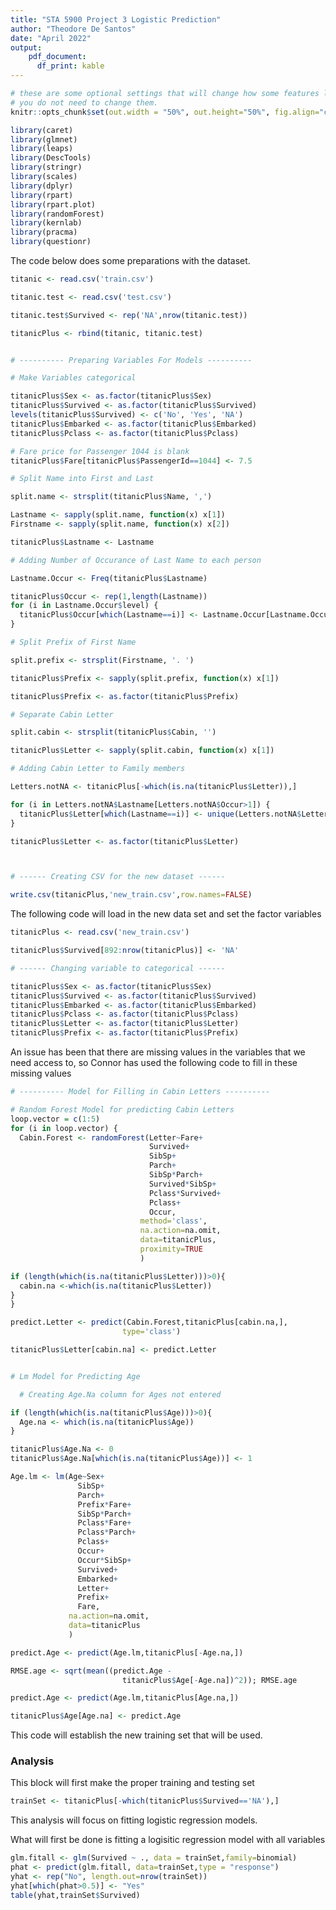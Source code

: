 ```yaml
---
title: "STA 5900 Project 3 Logistic Prediction"
author: "Theodore De Santos"
date: "April 2022"
output:
    pdf_document:
      df_print: kable
---
```


```r
# these are some optional settings that will change how some features look
# you do not need to change them.
knitr::opts_chunk$set(out.width = "50%", out.height="50%", fig.align="center", warning=FALSE, message=FALSE)
```

```r
library(caret)
library(glmnet)
library(leaps)
library(DescTools)
library(stringr)
library(scales)
library(dplyr)
library(rpart)
library(rpart.plot)
library(randomForest)
library(kernlab)
library(pracma)
library(questionr)
```

The code below does some preparations with the dataset.  

```r
titanic <- read.csv('train.csv')

titanic.test <- read.csv('test.csv')

titanic.test$Survived <- rep('NA',nrow(titanic.test))

titanicPlus <- rbind(titanic, titanic.test)


# ---------- Preparing Variables For Models ----------

# Make Variables categorical

titanicPlus$Sex <- as.factor(titanicPlus$Sex)
titanicPlus$Survived <- as.factor(titanicPlus$Survived)
levels(titanicPlus$Survived) <- c('No', 'Yes', 'NA')
titanicPlus$Embarked <- as.factor(titanicPlus$Embarked)
titanicPlus$Pclass <- as.factor(titanicPlus$Pclass)

# Fare price for Passenger 1044 is blank
titanicPlus$Fare[titanicPlus$PassengerId==1044] <- 7.5

# Split Name into First and Last

split.name <- strsplit(titanicPlus$Name, ',')

Lastname <- sapply(split.name, function(x) x[1])
Firstname <- sapply(split.name, function(x) x[2])

titanicPlus$Lastname <- Lastname

# Adding Number of Occurance of Last Name to each person

Lastname.Occur <- Freq(titanicPlus$Lastname)

titanicPlus$Occur <- rep(1,length(Lastname))
for (i in Lastname.Occur$level) {
  titanicPlus$Occur[which(Lastname==i)] <- Lastname.Occur[Lastname.Occur$level==i,]$freq
}

# Split Prefix of First Name

split.prefix <- strsplit(Firstname, '. ')

titanicPlus$Prefix <- sapply(split.prefix, function(x) x[1])

titanicPlus$Prefix <- as.factor(titanicPlus$Prefix)

# Separate Cabin Letter

split.cabin <- strsplit(titanicPlus$Cabin, '')

titanicPlus$Letter <- sapply(split.cabin, function(x) x[1])

# Adding Cabin Letter to Family members

Letters.notNA <- titanicPlus[-which(is.na(titanicPlus$Letter)),]

for (i in Letters.notNA$Lastname[Letters.notNA$Occur>1]) {
  titanicPlus$Letter[which(Lastname==i)] <- unique(Letters.notNA$Letter[Letters.notNA$Lastname==i])[1]
}

titanicPlus$Letter <- as.factor(titanicPlus$Letter)



# ------ Creating CSV for the new dataset ------

write.csv(titanicPlus,'new_train.csv',row.names=FALSE)
```

The following code will load in the new data set and set the factor variables 

```r
titanicPlus <- read.csv('new_train.csv')

titanicPlus$Survived[892:nrow(titanicPlus)] <- 'NA'

# ------ Changing variable to categorical ------

titanicPlus$Sex <- as.factor(titanicPlus$Sex)
titanicPlus$Survived <- as.factor(titanicPlus$Survived)
titanicPlus$Embarked <- as.factor(titanicPlus$Embarked)
titanicPlus$Pclass <- as.factor(titanicPlus$Pclass)
titanicPlus$Letter <- as.factor(titanicPlus$Letter)
titanicPlus$Prefix <- as.factor(titanicPlus$Prefix)
```

An issue has been that there are missing values in the variables that we need access to, so Connor has used the following code to fill in these missing values

```r
# ---------- Model for Filling in Cabin Letters ----------

# Random Forest Model for predicting Cabin Letters
loop.vector = c(1:5)
for (i in loop.vector) {
  Cabin.Forest <- randomForest(Letter~Fare+
                               Survived+
                               SibSp+
                               Parch+
                               SibSp*Parch+
                               Survived*SibSp+
                               Pclass*Survived+
                               Pclass+
                               Occur,
                             method='class',
                             na.action=na.omit,
                             data=titanicPlus,
                             proximity=TRUE
                             )

if (length(which(is.na(titanicPlus$Letter)))>0){
  cabin.na <-which(is.na(titanicPlus$Letter))
}
}

predict.Letter <- predict(Cabin.Forest,titanicPlus[cabin.na,],
                         type='class')

titanicPlus$Letter[cabin.na] <- predict.Letter


# Lm Model for Predicting Age

  # Creating Age.Na column for Ages not entered

if (length(which(is.na(titanicPlus$Age)))>0){
  Age.na <- which(is.na(titanicPlus$Age))
}

titanicPlus$Age.Na <- 0
titanicPlus$Age.Na[which(is.na(titanicPlus$Age))] <- 1

Age.lm <- lm(Age~Sex+
               SibSp+
               Parch+
               Prefix*Fare+
               SibSp*Parch+
               Pclass*Fare+
               Pclass*Parch+
               Pclass+
               Occur+
               Occur*SibSp+
               Survived+
               Embarked+
               Letter+
               Prefix+
               Fare,
             na.action=na.omit,
             data=titanicPlus
             )

predict.Age <- predict(Age.lm,titanicPlus[-Age.na,])

RMSE.age <- sqrt(mean((predict.Age - 
                         titanicPlus$Age[-Age.na])^2)); RMSE.age

predict.Age <- predict(Age.lm,titanicPlus[Age.na,])

titanicPlus$Age[Age.na] <- predict.Age
```

This code will establish the new training set that will be used.  


### Analysis

This block will first make the proper training and testing set

```r
trainSet <- titanicPlus[-which(titanicPlus$Survived=='NA'),]
```

This analysis will focus on fitting logistic regression models.

What will first be done is fitting a logisitic regression model with all variables

```r
glm.fitall <- glm(Survived ~ ., data = trainSet,family=binomial)
phat <- predict(glm.fitall, data=trainSet,type = "response")
yhat <- rep("No", length.out=nrow(trainSet))
yhat[which(phat>0.5)] <- "Yes"
table(yhat,trainSet$Survived)
```
